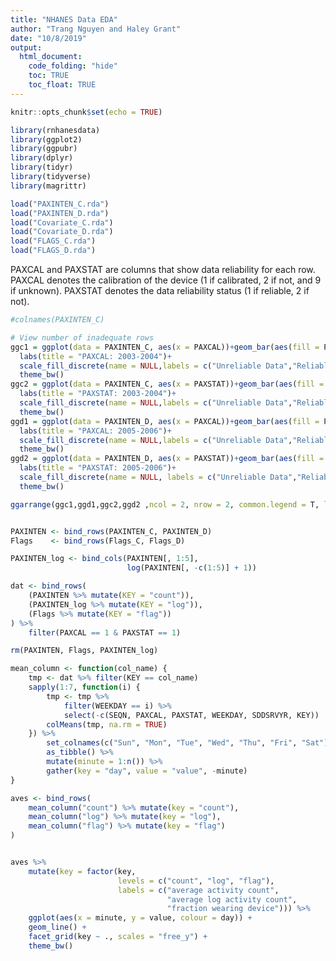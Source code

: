 ```yaml
---
title: "NHANES Data EDA"
author: "Trang Nguyen and Haley Grant"
date: "10/8/2019"
output: 
  html_document:
    code_folding: "hide"
    toc: TRUE
    toc_float: TRUE
---
```


```r
knitr::opts_chunk$set(echo = TRUE)
```

```r
library(rnhanesdata)
library(ggplot2)
library(ggpubr)
library(dplyr)
library(tidyr)
library(tidyverse)
library(magrittr)

load("PAXINTEN_C.rda")
load("PAXINTEN_D.rda")
load("Covariate_C.rda")
load("Covariate_D.rda")
load("FLAGS_C.rda")
load("FLAGS_D.rda")

```


PAXCAL and PAXSTAT are columns that show data reliability for each row. PAXCAL denotes the calibration of the device (1 if calibrated, 2 if not, and 9 if unknown). PAXSTAT denotes the data reliability status (1 if reliable, 2 if not).

```r
#colnames(PAXINTEN_C)

# View number of inadequate rows
ggc1 = ggplot(data = PAXINTEN_C, aes(x = PAXCAL))+geom_bar(aes(fill = PAXCAL==1),position = position_dodge(width = 0.8), width=0.5)+
  labs(title = "PAXCAL: 2003-2004")+
  scale_fill_discrete(name = NULL,labels = c("Unreliable Data","Reliable Data"))+
  theme_bw()
ggc2 = ggplot(data = PAXINTEN_C, aes(x = PAXSTAT))+geom_bar(aes(fill = PAXSTAT==1),position = position_dodge(width = 0.8), width=0.5)+
  labs(title = "PAXSTAT: 2003-2004")+
  scale_fill_discrete(name = NULL,labels = c("Unreliable Data","Reliable Data"))+
  theme_bw()
ggd1 = ggplot(data = PAXINTEN_D, aes(x = PAXCAL))+geom_bar(aes(fill = PAXCAL==1),position = position_dodge(width = 0.8), width=0.5)+
  labs(title = "PAXCAL: 2005-2006")+
  scale_fill_discrete(name = NULL,labels = c("Unreliable Data","Reliable Data"))+
  theme_bw()
ggd2 = ggplot(data = PAXINTEN_D, aes(x = PAXSTAT))+geom_bar(aes(fill = PAXSTAT==1),position = position_dodge(width = 0.8), width=0.5)+
  labs(title = "PAXSTAT: 2005-2006")+
  scale_fill_discrete(name = NULL, labels = c("Unreliable Data","Reliable Data"))+
  theme_bw()

ggarrange(ggc1,ggd1,ggc2,ggd2 ,ncol = 2, nrow = 2, common.legend = T, legend = "bottom")



```



```r
PAXINTEN <- bind_rows(PAXINTEN_C, PAXINTEN_D)
Flags    <- bind_rows(Flags_C, Flags_D)

PAXINTEN_log <- bind_cols(PAXINTEN[, 1:5],
                          log(PAXINTEN[, -c(1:5)] + 1))

dat <- bind_rows(
    (PAXINTEN %>% mutate(KEY = "count")),
    (PAXINTEN_log %>% mutate(KEY = "log")),
    (Flags %>% mutate(KEY = "flag"))
) %>%
    filter(PAXCAL == 1 & PAXSTAT == 1)

rm(PAXINTEN, Flags, PAXINTEN_log)

mean_column <- function(col_name) {
    tmp <- dat %>% filter(KEY == col_name)
    sapply(1:7, function(i) {
        tmp <- tmp %>%
            filter(WEEKDAY == i) %>%
            select(-c(SEQN, PAXCAL, PAXSTAT, WEEKDAY, SDDSRVYR, KEY))
        colMeans(tmp, na.rm = TRUE)
    }) %>%
        set_colnames(c("Sun", "Mon", "Tue", "Wed", "Thu", "Fri", "Sat")) %>%
        as_tibble() %>%
        mutate(minute = 1:n()) %>%
        gather(key = "day", value = "value", -minute)
}

aves <- bind_rows(
    mean_column("count") %>% mutate(key = "count"),
    mean_column("log") %>% mutate(key = "log"),
    mean_column("flag") %>% mutate(key = "flag")
)


aves %>%
    mutate(key = factor(key, 
                        levels = c("count", "log", "flag"),
                        labels = c("average activity count",
                                   "average log activity count",
                                   "fraction wearing device"))) %>%
    ggplot(aes(x = minute, y = value, colour = day)) +
    geom_line() +
    facet_grid(key ~ ., scales = "free_y") +
    theme_bw()

```
